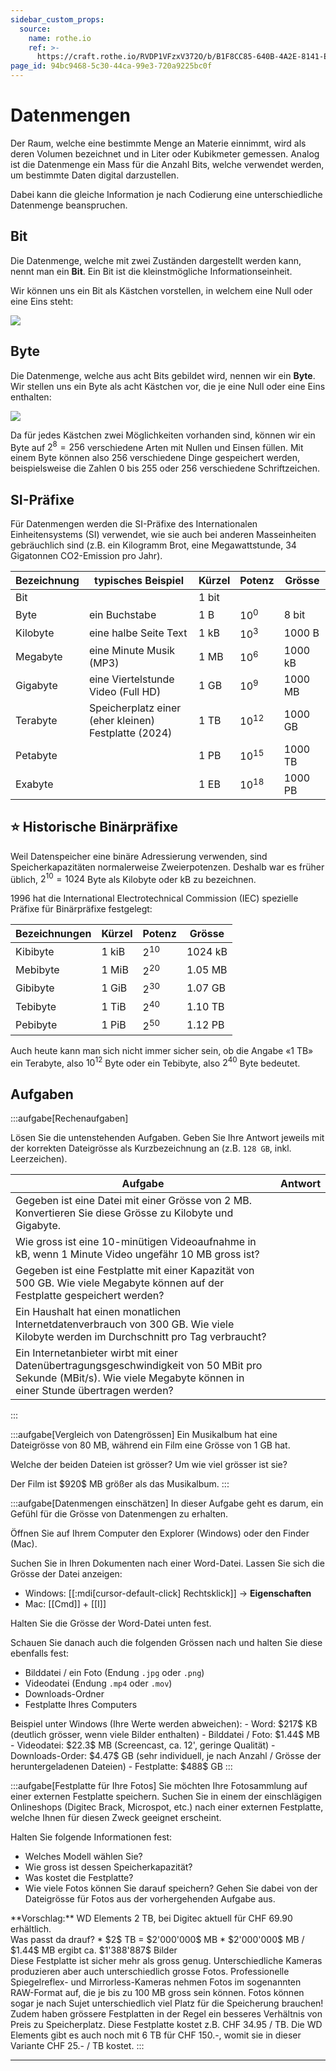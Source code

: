 ```yaml
---
sidebar_custom_props:
  source:
    name: rothe.io
    ref: >-
      https://craft.rothe.io/RVDP1VFzxV372O/b/B1F8CC85-640B-4A2E-8141-ECFB1BA6C1DC/1.3-%E2%80%94-Datenmengen
page_id: 94bc9468-5c30-44ca-99e3-720a9225bc0f
---
```



# Datenmengen
Der Raum, welche eine bestimmte Menge an Materie einnimmt, wird als deren Volumen bezeichnet und in Liter oder Kubikmeter gemessen. Analog ist die Datenmenge ein Mass für die Anzahl Bits, welche verwendet werden, um bestimmte Daten digital darzustellen.

Dabei kann die gleiche Information je nach Codierung eine unterschiedliche Datenmenge beanspruchen.

## Bit
Die Datenmenge, welche mit zwei Zuständen dargestellt werden kann, nennt man ein **Bit**. Ein Bit ist die kleinstmögliche Informationseinheit.

Wir können uns ein Bit als Kästchen vorstellen, in welchem eine Null oder eine Eins steht:

![](img/bit.png)

## Byte
Die Datenmenge, welche aus acht Bits gebildet wird, nennen wir ein **Byte**. Wir stellen uns ein Byte als acht Kästchen vor, die je eine Null oder eine Eins enthalten:

![](img/byte.png)

Da für jedes Kästchen zwei Möglichkeiten vorhanden sind, können wir ein Byte auf $2^8=256$ verschiedene Arten mit Nullen und Einsen füllen. Mit einem Byte können also $256$ verschiedene Dinge gespeichert werden, beispielsweise die Zahlen $0$ bis $255$ oder $256$ verschiedene Schriftzeichen.

## SI-Präfixe
Für Datenmengen werden die SI-Präfixe des Internationalen Einheitensystems (SI) verwendet, wie sie auch bei anderen Masseinheiten gebräuchlich sind (z.B. ein Kilogramm Brot, eine Megawattstunde, 34 Gigatonnen CO2-Emission pro Jahr).

| Bezeichnung | typisches Beispiel                                   | Kürzel  | Potenz    | Grösse    |
|-------------|------------------------------------------------------|---------|-----------|-----------|
| Bit         |                                                      | $1$ bit |           |           |
| Byte        | ein Buchstabe                                        | $1$ B   | $10^0$    | $8$ bit   |
| Kilobyte    | eine halbe Seite Text                                | $1$ kB  | $10^3$    | $1000$ B  |
| Megabyte    | eine Minute Musik (MP3)                              | $1$ MB  | $10^6$    | $1000$ kB |
| Gigabyte    | eine Viertelstunde Video (Full HD)                   | $1$ GB  | $10^9$    | $1000$ MB |
| Terabyte    | Speicherplatz einer (eher kleinen) Festplatte (2024) | $1$ TB  | $10^{12}$ | $1000$ GB |
| Petabyte    |                                                      | $1$ PB  | $10^{15}$ | $1000$ TB |
| Exabyte     |                                                      | $1$ EB  | $10^{18}$ | $1000$ PB |

## ⭐️ Historische Binärpräfixe
Weil Datenspeicher eine binäre Adressierung verwenden, sind Speicherkapazitäten normalerweise Zweierpotenzen. Deshalb war es früher üblich, $2^{10}=1024$ Byte als Kilobyte oder kB zu bezeichnen.

1996 hat die International Electrotechnical Commission (IEC) spezielle Präfixe für Binärpräfixe festgelegt:

| Bezeichnungen | Kürzel  | Potenz   | Grösse    |
|---------------|---------|----------|-----------|
| Kibibyte      | $1$ kiB | $2^{10}$ | $1024$ kB |
| Mebibyte      | $1$ MiB | $2^{20}$ | $1.05$ MB |
| Gibibyte      | $1$ GiB | $2^{30}$ | $1.07$ GB |
| Tebibyte      | $1$ TiB | $2^{40}$ | $1.10$ TB |
| Pebibyte      | $1$ PiB | $2^{50}$ | $1.12$ PB |

Auch heute kann man sich nicht immer sicher sein, ob die Angabe «1 TB» ein Terabyte, also $10^{12}$ Byte oder ein Tebibyte, also $2^{40}$ Byte bedeutet.

## Aufgaben
:::aufgabe[Rechenaufgaben]
<TaskState id="9d8255e2-db86-4487-8f0d-6f9ff905eabe" />

Lösen Sie die untenstehenden Aufgaben. Geben Sie Ihre Antwort jeweils mit der korrekten Dateigrösse als Kurzbezeichnung an (z.B. `128 GB`, inkl. Leerzeichen).

| Aufgabe | Antwort |
| - | - |
| Gegeben ist eine Datei mit einer Grösse von $2$ MB. Konvertieren Sie diese Grösse zu Kilobyte und Gigabyte. | <String id="563351b3-5bb1-40d1-af49-a17d04fa63da" solution="2000 kB" label="kB" /> <br /> <String id="6bc2bfd0-9c49-4910-84e6-5dd0924177d7" solution="0.002 GB" label="GB" /> |
| Wie gross ist eine 10-minütigen Videoaufnahme in kB, wenn 1 Minute Video ungefähr $10$ MB gross ist? | <String id="b340fc8d-1890-4eeb-94ae-3113cf4d8011" solution="100000 kB" /> |
| Gegeben ist eine Festplatte mit einer Kapazität von $500$ GB. Wie viele Megabyte können auf der Festplatte gespeichert werden? | <String id="ce2d7895-9d9c-43c1-a43d-0c144c083068" solution="500000 MB" /> |
| Ein Haushalt hat einen monatlichen Internetdatenverbrauch von $300$ GB. Wie viele Kilobyte werden im Durchschnitt pro Tag verbraucht? | <String id="50a39466-9ab2-4edf-9806-2682f6438c16" solution="10000000 kB" /> |
| Ein Internetanbieter wirbt mit einer Datenübertragungsgeschwindigkeit von $50$ MBit pro Sekunde (MBit/s). Wie viele Megabyte können in einer Stunde übertragen werden? | <String id="fb02e735-6712-4ba8-add5-1528132ddb74" solution="22500 MB" /> |
:::

:::aufgabe[Vergleich von Datengrössen]
<TaskState id="4d88a428-b907-4e10-a40b-a8e0867bf558" />
Ein Musikalbum hat eine Dateigrösse von $80$ MB, während ein Film eine Grösse von $1$ GB hat. 

Welche der beiden Dateien ist grösser? Um wie viel grösser ist sie?

<QuillV2 id="2d0a1e06-3192-48db-b275-33d08404c9b4" />

<Solution id="4dc798bd-f743-4c52-88e8-2682a0491c38">
Der Film ist $920$ MB größer als das Musikalbum.
</Solution>
:::

:::aufgabe[Datenmengen einschätzen]
<TaskState id="32fa1e4d-d00d-4b56-b643-2679546c8716" />
In dieser Aufgabe geht es darum, ein Gefühl für die Grösse von Datenmengen zu erhalten.

Öffnen Sie auf Ihrem Computer den Explorer (Windows) oder den Finder (Mac). 

Suchen Sie in Ihren Dokumenten nach einer Word-Datei. Lassen Sie sich die Grösse der Datei anzeigen:
- Windows: [[:mdi[cursor-default-click] Rechtsklick]] → __Eigenschaften__
- Mac: [[Cmd]] + [[I]]

Halten Sie die Grösse der Word-Datei unten fest.

Schauen Sie danach auch die folgenden Grössen nach und halten Sie diese ebenfalls fest:
- Bilddatei / ein Foto (Endung `.jpg` oder `.png`)
- Videodatei (Endung `.mp4` oder `.mov`)
- Downloads-Ordner
- Festplatte Ihres Computers

<QuillV2 id="354cee5d-3dda-481d-aba9-8ec68e9f02ae" />

<Solution id="df9f565c-638b-481a-910b-3a661690e6bd">
Beispiel unter Windows (Ihre Werte werden abweichen):
- Word: $217$ KB (deutlich grösser, wenn viele Bilder enthalten)
- Bilddatei / Foto: $1.44$ MB
- Videodatei: $22.3$ MB (Screencast, ca. 12', geringe Qualität)
- Downloads-Order: $4.47$ GB (sehr individuell, je nach Anzahl / Grösse der heruntergeladenen Dateien)
- Festplatte: $488$ GB
</Solution>
:::

:::aufgabe[Festplatte für Ihre Fotos]
<TaskState id="144c0c52-ee33-4b62-bfe7-fd7cfa781912" />
Sie möchten Ihre Fotosammlung auf einer externen Festplatte speichern. Suchen Sie in einem der einschlägigen Onlineshops (Digitec Brack, Microspot, etc.) nach einer externen Festplatte, welche Ihnen für diesen Zweck geeignet erscheint.

Halten Sie folgende Informationen fest:
- Welches Modell wählen Sie?
- Wie gross ist dessen Speicherkapazität?
- Was kostet die Festplatte?
- Wie viele Fotos können Sie darauf speichern? Gehen Sie dabei von der Dateigrösse für Fotos aus der vorhergehenden Aufgabe aus.

<QuillV2 id="23847f0f-8cbc-4092-b52b-602169103b8b" />

<Solution id="60491621-49b4-42e3-b96b-9fdce3f60e05">
**Vorschlag:** WD Elements 2 TB, bei Digitec aktuell für CHF 69.90 erhältlich.
<br/>
Was passt da drauf?
* $2$ TB = $2'000'000$ MB
* $2'000'000$ MB / $1.44$ MB ergibt ca. $1'388'887$ Bilder
<br/>
Diese Festplatte ist sicher mehr als gross genug. Unterschiedliche Kameras produzieren aber auch unterschiedlich grosse Fotos. Professionelle Spiegelreflex- und Mirrorless-Kameras nehmen Fotos im sogenannten RAW-Format auf, die je bis zu 100 MB gross sein können. Fotos können sogar je nach Sujet unterschiedlich viel Platz für die Speicherung brauchen!
<br/>
Zudem haben grössere Festplatten in der Regel ein besseres Verhältnis von Preis zu Speicherplatz. Diese Festplatte kostet z.B. CHF 34.95 / TB. Die WD Elements gibt es auch noch mit 6 TB für CHF 150.-, womit sie in dieser Variante CHF 25.- / TB kostet.
</Solution>
:::

---
